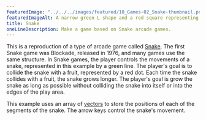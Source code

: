 ---
featuredImage: "../../../images/featured/10_Games-02_Snake-thumbnail.png"
featuredImageAlt: A narrow green L shape and a red square representing the snake and fruit in the arcade game Snake.
title: Snake
oneLineDescription: Make a game based on Snake arcade games.
---

This is a reproduction of a type of arcade game called
<a href="https://en.wikipedia.org/wiki/Snake_(video_game_genre)" target="_blank">Snake</a>.
The first Snake game was Blockade, released in 1976, and many
games use the same structure. In Snake games, the player controls
the movements of a snake, represented in this example by a green
line. The player's goal is to collide the snake with a fruit,
represented by a red dot. Each time the snake collides with a fruit,
the snake grows longer. The player's goal is grow the snake as long
as possible without colliding the snake into itself or into the edges
of the play area.

This example uses an array of
<a href="/reference/p5/p5.Vector/" target="_blank">vectors</a>
to store the positions of each of the segments of the snake. The arrow
keys control the snake's movement.